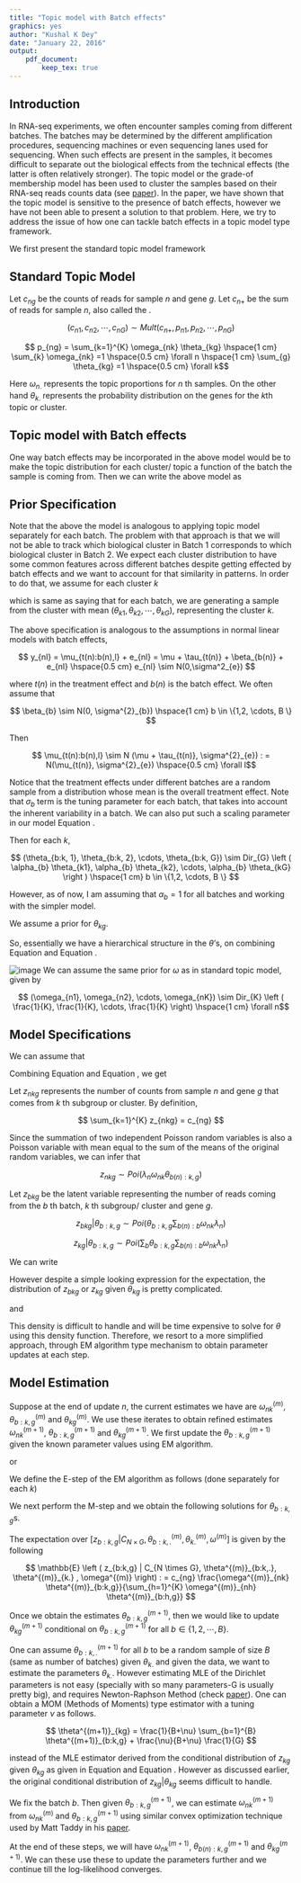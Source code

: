 ```yaml
---
title: "Topic model with Batch effects"
graphics: yes
author: "Kushal K Dey"
date: "January 22, 2016"
output: 
    pdf_document:
        keep_tex: true
---
```


## Introduction

In RNA-seq experiments, we often encounter samples coming from different batches. The batches may be determined by the different amplification procedures, sequencing machines or even sequencing lanes used for sequencing. When such effects are present in the samples, it becomes difficult to separate out the biological effects from the technical effects (the latter is often relatively stronger). The topic model or the grade-of membership model has been used to cluster the samples based on their RNA-seq reads counts data (see [paper](https://github.com/stephenslab/count-clustering/blob/master/docs/main.pdf)). In the paper, we have shown that the topic model is sensitive to the presence of batch effects, however we have not been able to present a solution to that problem. Here, we try to address the issue of how one can tackle batch effects in a topic model type framework. 

We first present the standard topic model framework

## Standard Topic Model

Let $c_{ng}$ be the counts of reads for sample $n$ and gene $g$. Let $c_{n+}$ be the sum of reads for sample $n$, also called the \emph{library size}. 


$$ (c_{n1}, c_{n2}, \cdots, c_{nG}) \sim Mult (c_{n+}, p_{n1}, p_{n2}, \cdots, p_{nG})  $$


$$ p_{ng} = \sum_{k=1}^{K} \omega_{nk} \theta_{kg} \hspace{1 cm} \sum_{k} \omega_{nk} =1 \hspace{0.5 cm} \forall n \hspace{1 cm} \sum_{g} \theta_{kg} =1 \hspace{0.5 cm} \forall k$$

Here $\omega_{n.}$ represents the topic proportions for $n$ th samples. On the other hand $\theta_{k.}$ represents the probability distribution on the genes for the $k$th topic or cluster. 

## Topic model with Batch effects 

One way batch effects may be incorporated in the above model would be to make the topic distribution for each cluster/ topic a function of the batch the sample is coming from. Then we can write the above model as 

\begin{equation}
(c_{n1}, c_{n2}, \cdots, c_{nG}) \sim Mult (c_{n+}, p_{n1}, p_{n2}, \cdots, p_{nG})
\label{lab:mult}
\end{equation}

\begin{equation}
p_{ng} = \sum_{k=1}^{K} \omega_{nk} \theta_{b(n):k,g} \hspace{1 cm} \sum_{k} \omega_{nk} =1 \hspace{0.5 cm} \forall n \hspace{1 cm} \sum_{g} \theta_{b(n):k,g} =1 \hspace{0.5 cm} \forall k, \hspace{0.5 cm} b(n) \in \{1,2,\cdots, B \}
\end{equation}

## Prior Specification

Note that the above the model is analogous to applying topic model separately for each batch. The problem with that approach is that we will not be able to track which biological cluster in Batch 1 corresponds to which biological cluster in Batch 2. We expect each cluster distribution to have some common features across different batches despite getting effected by batch effects and we want to account for that similarity in patterns. In order to do that, we assume for each cluster $k$

\begin{equation}
(\theta_{b:k, 1}, \theta_{b:k, 2}, \cdots, \theta_{b:k, G}) \sim Dir_{G} \left ( \theta_{k1}, \theta_{k2}, \cdots, \theta_{kG} \right ) \hspace{1 cm} b \in \{1,2, \cdots, B \} 
\label{lab:prior}
\end{equation}

which is same as saying that for each batch, we are generating a sample from the cluster with mean $(\theta_{k1}, \theta_{k2}, \cdots, \theta_{kG})$, representing the cluster $k$. 

The above specification is analogous to the assumptions in normal linear models with batch effects, 

$$ y_{nl} = \mu_{t(n):b(n),l} + e_{nl} = \mu + \tau_{t(n)} + \beta_{b(n)} + e_{nl} \hspace{0.5 cm} e_{nl} \sim N(0,\sigma^2_{e}) $$

where $t(n)$ in the treatment effect and $b(n)$ is the batch effect. We often assume that 

$$ \beta_{b} \sim N(0, \sigma^{2}_{b}) \hspace{1 cm} b \in \{1,2, \cdots, B \} $$

Then 

$$ \mu_{t(n):b(n),l} \sim N (\mu + \tau_{t(n)}, \sigma^{2}_{e})  : = N(\mu_{t(n)}, \sigma^{2}_{e}) \hspace{0.5 cm} \forall l$$

Notice that the treatment effects under different batches are a random sample from a distribution whose mean is the overall treatment effect. Note that $\sigma_b$ term is the tuning parameter for each batch, that takes into account the inherent variability in a batch. We can also put such a scaling parameter in our model Equation \ref{lab:prior}.

Then for each $k$,

$$ (\theta_{b:k, 1}, \theta_{b:k, 2}, \cdots, \theta_{b:k, G}) \sim Dir_{G} \left ( \alpha_{b} \theta_{k1}, \alpha_{b} \theta_{k2}, \cdots, \alpha_{b} \theta_{kG} \right ) \hspace{1 cm} b \in \{1,2, \cdots, B \} $$

However, as of now, I am assuming that $\alpha_b =1$ for all batches and working with the simpler model.

We assume a prior for $\theta_{kg}$.

\begin{equation}
(\theta_{k1}, \theta_{k2}, \cdots, \theta_{kG}) \sim Dir_{G} \left ( \frac{1}{KG}, \frac{1}{KG}, \cdots, \frac{1}{KG} \right) \hspace{1 cm} \forall k
\label{lab:prior2}
\end{equation}

So, essentially we have a hierarchical structure in the $\theta$'s, on combining Equation \ref{lab:prior} and Equation \ref{lab:prior2}. 

![image](../figs/hierarchy_batch.jpeg)
We can assume the same prior for $\omega$ as in standard topic model, given by 

$$ (\omega_{n1}, \omega_{n2}, \cdots, \omega_{nK}) \sim  Dir_{K} \left ( \frac{1}{K}, \frac{1}{K}, \cdots, \frac{1}{K} \right) \hspace{1 cm} \forall n$$

## Model Specifications

We can assume that

\begin{equation}
c_{n+} \sim Poi(\lambda_{n}) 
\label{lab:libsize}
\end{equation}

Combining Equation \ref{lab:mult} and Equation \ref{lab:libsize}, we get 

\begin{equation}
c_{ng} \sim Poi \left ( \lambda_{n} \sum_{k} \omega_{nk} \theta_{kg} \right)
\end{equation}

Let $z_{nkg}$ represents the number of counts from sample $n$ and gene $g$ that comes from $k$ th subgroup or cluster. By definition,

$$ \sum_{k=1}^{K} z_{nkg} = c_{ng}  $$

Since the summation of two independent Poisson random variables is also a Poisson variable with mean equal to the sum of the means of the original random variables, we can infer that

$$ z_{nkg} \sim Poi \left (\lambda_{n}\omega_{nk} \theta_{b(n):k,g} \right ) $$

Let $z_{bkg}$ be the latent variable representing the number of reads coming from the $b$ th batch, $k$ th subgroup/ cluster and gene $g$. 

$$ z_{bkg} | \theta_{b:k,g} \sim Poi \left (\theta_{b:k,g} \sum_{b(n):b} \omega_{nk}\lambda_{n} \right )  $$

$$ z_{kg} | \theta_{b:k,g} \sim Poi \left (\sum_{b} \theta_{b:k,g} \sum_{b(n):b} \omega_{nk}\lambda_{n} \right ) $$

We can write 

\begin{align*}
E(z_{kg} | \theta_{kg}) & = E \left ( \sum_{b} E \left ( z_{bkg} | \theta_{b:k,g} \right)| \theta_{kg} \right ) \\
                        & = E \left ( \sum_{b} \theta_{b:k,g} \sum_{b(n):b} \omega_{nk} \lambda_{n} |  \theta_{kg} \right) \\
                        & = \theta_{kg} \sum_{n} \omega_{nk} \lambda_{n} 
\end{align*}


However despite a simple looking expression for the expectation, the distribution of $z_{bkg}$ or $z_{kg}$ given $\theta_{kg}$ is pretty complicated.

\begin{equation}
z_{bkg} | \theta_{kg} \sim \prod_{b=1}^{B} \frac{\Gamma (\sum_{g} \theta_{kg})}{\Gamma (\sum_{g} z_{bkg} + \sum_{g} \theta_{kg})} \prod_{g=1}^{G} \frac{\Gamma (z_{bkg} + \theta_{kg})}{\Gamma (\theta_{kg})} \theta^{1/KG}_{kg} 
\label{lab:distr1}
\end{equation}

and 

\begin{equation}
z_{kg} = \sum_{b} z_{bkg}
\label{lab:distr2}
\end{equation}

This density is difficult to handle and will be time expensive to solve for $\theta$ using this density function. Therefore, we resort to a more simplified approach, through EM algorithm type mechanism to obtain parameter updates at each step. 

## Model Estimation

Suppose at the end of update $n$, the current estimates we have are $\omega^{(m)}_{nk}$, $\theta^{(m)}_{b:k,g}$  and $\theta^{(m)}_{kg}$. We use these iterates to obtain refined estimates $\omega^{(m+1)}_{nk}$, $\theta^{(m+1)}_{b:k,g}$  and $\theta^{(m+1)}_{kg}$. We first update the $\theta^{(m+1)}_{b:k,g}$ given the known parameter values using EM algorithm.

\begin{equation}
\mathcal{L} (z_{bkg} | \theta_{b:k,g}) := Poi \left (\theta_{b:k,g} \sum_{b(n):b} \omega_{nk}\lambda_{n} \right )  
\label{lab:loglik}
\end{equation}

or 

\begin{equation}
\mathcal{L} (z_{bk1}, z_{bk2}, \cdots, z_{bkG} | \theta_{b:k,.}) := Mult \left (z_{bk+}, \theta_{b:k,1}, \theta_{b:k,2}, \cdots, \theta_{b:k,G} \right)
\label{lab:loglik}
\end{equation}


\begin{equation}
\pi(\theta_{b:k,.} | \theta_{k.} ) \propto \prod_{g=1}^{G} \theta_{b:k,g}^{\theta_{kg}}
\label{lab:prior}
\end{equation}


We define the E-step of the EM algorithm as follows (done separately for each $k$)

\begin{equation}
\mathcal{Q} \left ( \theta_{b:k,.} | C_{N \times G}, \theta^{(m)}_{b:k,.}, \theta^{(m)}_{k.} , \omega^{(m)} \right ) = \mathbb{E}_{Z | C_{N \times G}, \theta^{(m)}_{b:k,.}, \theta^{(m)}_{k.} , \omega^{(m)}} \left ( log \; \mathcal{L} (z_{bk1}, z_{bk2}, \cdots, z_{bkG} | \theta_{b:k,.})  + log \; \pi(\theta_{b:k,.} | \theta^{(m)}_{k.} ) \right )
\label{lab:estep}
\end{equation}

We next perform the M-step and we obtain the following solutions for $\theta_{b:k,g}$s.

\begin{equation}
\theta^{(m+1)}_{b:k,g} : = \frac{\mathbb{E} \left ( z_{b:k,g} |  C_{N \times G}, \theta^{(m)}_{k.} , \omega^{(m)} \right) + \theta^{(m)}_{kg}}{\sum_{g} \mathbb{E} \left ( z_{b:k,g} |  C_{N \times G}, \theta^{(m)}_{k.} , \omega^{(m)} \right) + 1}
\label{lab:mstep}
\end{equation}

The expectation over $[ z_{b:k,g} |  C_{N \times G}, \theta^{(m)}_{b:k,.}, \theta^{(m)}_{k.} , \omega^{(m)} ]$ is given by the following 

$$ \mathbb{E} \left ( z_{b:k,g} |  C_{N \times G}, \theta^{(m)}_{b:k,.}, \theta^{(m)}_{k.} , \omega^{(m)} \right) : = c_{ng} \frac{\omega^{(m)}_{nk} \theta^{(m)}_{b:k,g}}{\sum_{h=1}^{K} \omega^{(m)}_{nh} \theta^{(m)}_{b:h,g}} $$

Once we obtain the estimates $\theta^{(m+1)}_{b:k,g}$, then we would like to update $\theta^{(m+1)}_{kg}$ conditional on $\theta^{(m+1)}_{b:k,g}$ for all $b \in \{1,2, \cdots, B \}$.

One can assume $\theta^{(m+1)}_{b:k,.}$ for all $b$ to be a random sample of size $B$ (same as number of batches) given $\theta_{k.}$ and given the data, we want to estimate the parameters $\theta_{k.}$. However estimating MLE of the Dirichlet parameters is not easy (specially with so many parameters-G is usually pretty big), and requires Newton-Raphson Method (check [paper](http://www.msr-waypoint.com/en-us/um/people/minka/papers/dirichlet/minka-dirichlet.pdf)). One can obtain a MOM (Methods of Moments) type estimator with a tuning parameter $\nu$ as follows.

$$ \theta^{(m+1)}_{kg} = \frac{1}{B+\nu} \sum_{b=1}^{B} \theta^{(m+1)}_{b:k,g}  + \frac{\nu}{B+\nu} \frac{1}{G} $$

instead of the MLE estimator derived from the conditional distribution of $z_{kg}$ given $\theta_{kg}$ as given in Equation \ref{lab:distr1} and Equation \ref{lab:distr2}. However as discussed earlier, the original conditional distribution of $z_{kg} | \theta_{kg}$ seems difficult to handle.

We fix the batch $b$. Then given $\theta^{(m+1)}_{b:k,g}$, we can estimate $\omega^{(m+1)}_{nk}$ from $\omega^{(m)}_{nk}$ and $\theta^{(m+1)}_{b:k,g}$ using similar convex optimization technique used by Matt Taddy in his [paper](http://arxiv.org/pdf/1109.4518v3.pdf). 

At the end of these steps, we will have $\omega^{(m+1)}_{nk}$, $\theta^{(m+1)}_{b(n):k,g}$ and $\theta^{(m+1)}_{kg}$. We can these use these to update the parameters further and we continue till the log-likelihood converges.




























